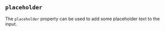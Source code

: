 
## `placeholder`

The `placeholder` property can be used to add some placeholder text to the
input.

<Example
  Component={Placeholder}
  code={PlaceholderSrc}
  caption="placeholder"
  undent={2}
  expand
/>


